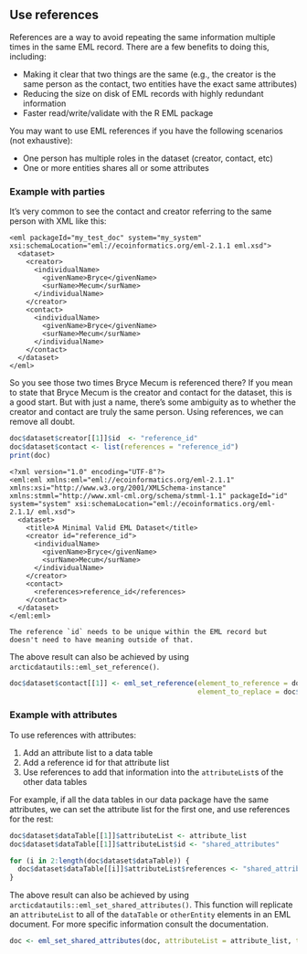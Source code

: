 ## Use references

References are a way to avoid repeating the same information multiple times in the same EML record. There are a few benefits to doing this, including:
    
-   Making it clear that two things are the same (e.g., the creator is the same person as the contact, two entities have the exact same attributes)
-   Reducing the size on disk of EML records with highly redundant information
-   Faster read/write/validate with the R EML package

You may want to use EML references if you have the following scenarios (not exhaustive):
    
-   One person has multiple roles in the dataset (creator, contact, etc)
-   One or more entities shares all or some attributes

### Example with parties

It's very common to see the contact and creator referring to the same person with XML like this:
    
```
<eml packageId="my_test_doc" system="my_system" xsi:schemaLocation="eml://ecoinformatics.org/eml-2.1.1 eml.xsd">
  <dataset>
    <creator>
      <individualName>
        <givenName>Bryce</givenName>
        <surName>Mecum</surName>
      </individualName>
    </creator>
    <contact>
      <individualName>
        <givenName>Bryce</givenName>
        <surName>Mecum</surName>
      </individualName>
    </contact>
  </dataset>
</eml>
```

So you see those two times Bryce Mecum is referenced there? If you mean to state that Bryce Mecum is the creator and contact for the dataset, this is a good start. But with just a name, there's some ambiguity as to whether the creator and contact are truly the same person. Using references, we can remove all doubt.

``` r
doc$dataset$creator[[1]]$id  <- "reference_id"
doc$dataset$contact <- list(references = "reference_id") 
print(doc)
```

```
<?xml version="1.0" encoding="UTF-8"?>
<eml:eml xmlns:eml="eml://ecoinformatics.org/eml-2.1.1" xmlns:xsi="http://www.w3.org/2001/XMLSchema-instance" xmlns:stmml="http://www.xml-cml.org/schema/stmml-1.1" packageId="id" system="system" xsi:schemaLocation="eml://ecoinformatics.org/eml-2.1.1/ eml.xsd">
  <dataset>
    <title>A Minimal Valid EML Dataset</title>
    <creator id="reference_id">
      <individualName>
        <givenName>Bryce</givenName>
        <surName>Mecum</surName>
      </individualName>
    </creator>
    <contact>
      <references>reference_id</references>
    </contact>
  </dataset>
</eml:eml>
```


```block
The reference `id` needs to be unique within the EML record but doesn't need to have meaning outside of that.
```

The above result can also be achieved by using `arcticdatautils::eml_set_reference()`. 

```r
doc$dataset$contact[[1]] <- eml_set_reference(element_to_reference = doc$dataset$creator[[1]],
                                              element_to_replace = doc$dataset$contact[[1]])
```

### Example with attributes

To use references with attributes:

1. Add an attribute list to a data table
2. Add a reference id for that attribute list
3. Use references to add that information into the `attributeList`s of the other data tables

For example, if all the data tables in our data package have the same attributes, we can set the attribute list for the first one, and use references for the rest:

``` r
doc$dataset$dataTable[[1]]$attributeList <- attribute_list
doc$dataset$dataTable[[1]]$attributeList$id <- "shared_attributes"

for (i in 2:length(doc$dataset$dataTable)) {
  doc$dataset$dataTable[[i]]$attributeList$references <- "shared_attributes"
}
```

The above result can also be achieved by using `arcticdatautils::eml_set_shared_attributes()`. This function will replicate an `attributeList` to all of the `dataTable` or `otherEntity` elements in an EML document. For more specific information consult the documentation. 

```r
doc <- eml_set_shared_attributes(doc, attributeList = attribute_list, type = 'dataTable')
```
